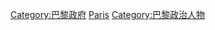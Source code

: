 {{Commonscat|Mayors of Paris}}

[[Category:巴黎政府|Category:巴黎政府]]
[[Category:法國各市市長|Paris]]
[[Category:巴黎政治人物|Category:巴黎政治人物]]